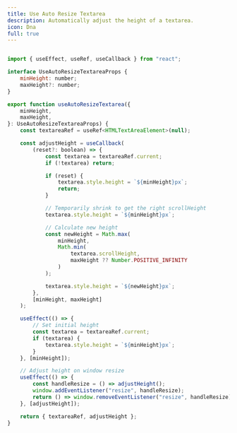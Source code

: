 ```yaml
---
title: Use Auto Resize Textarea
description: Automatically adjust the height of a textarea.
icon: Dna
full: true
---
```



```jsx

import { useEffect, useRef, useCallback } from "react";

interface UseAutoResizeTextareaProps {
    minHeight: number;
    maxHeight?: number;
}

export function useAutoResizeTextarea({
    minHeight,
    maxHeight,
}: UseAutoResizeTextareaProps) {
    const textareaRef = useRef<HTMLTextAreaElement>(null);

    const adjustHeight = useCallback(
        (reset?: boolean) => {
            const textarea = textareaRef.current;
            if (!textarea) return;

            if (reset) {
                textarea.style.height = `${minHeight}px`;
                return;
            }

            // Temporarily shrink to get the right scrollHeight
            textarea.style.height = `${minHeight}px`;

            // Calculate new height
            const newHeight = Math.max(
                minHeight,
                Math.min(
                    textarea.scrollHeight,
                    maxHeight ?? Number.POSITIVE_INFINITY
                )
            );

            textarea.style.height = `${newHeight}px`;
        },
        [minHeight, maxHeight]
    );

    useEffect(() => {
        // Set initial height
        const textarea = textareaRef.current;
        if (textarea) {
            textarea.style.height = `${minHeight}px`;
        }
    }, [minHeight]);

    // Adjust height on window resize
    useEffect(() => {
        const handleResize = () => adjustHeight();
        window.addEventListener("resize", handleResize);
        return () => window.removeEventListener("resize", handleResize);
    }, [adjustHeight]);

    return { textareaRef, adjustHeight };
}

```
